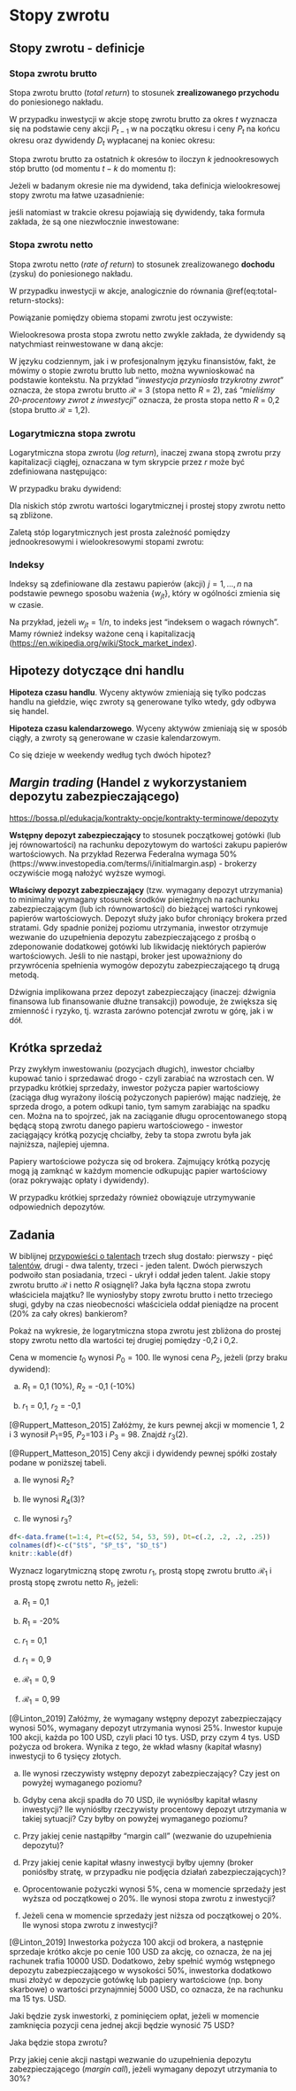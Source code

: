 # Stopy zwrotu {#stopyzwrotu}

## Stopy zwrotu - definicje

### Stopa zwrotu brutto

Stopa zwrotu brutto (_total return_) to stosunek __zrealizowanego przychodu__ do poniesionego nakładu. 

\begin{equation}
\mathcal{R} = \frac{X_1}{X_0}
(\#eq:total-return)
\end{equation}

W przypadku inwestycji w akcje stopę zwrotu brutto za okres $t$ wyznacza się na podstawie ceny akcji $P_{t-1}$ w na początku okresu i ceny $P_t$ na końcu okresu oraz dywidendy $D_t$ wypłacanej na koniec okresu:

\begin{equation}
\mathcal{R_t} = \frac{P_t+D_t}{P_{t-1}}
(\#eq:total-return-stocks)
\end{equation}

Stopa zwrotu brutto za ostatnich $k$ okresów to iloczyn $k$ jednookresowych stóp brutto (od momentu $t-k$ do momentu $t$):

\begin{equation}
\mathcal{R_t}(k) = \mathcal{R_t}\cdot\mathcal{R_{t-1}}\cdot\cdot\cdot\mathcal{R_{t-k+1}}
(\#eq:multiperiod-total-return-stocks)
\end{equation}

Jeżeli w badanym okresie nie ma dywidend, taka definicja wielookresowej stopy zwrotu ma łatwe uzasadnienie:

\begin{equation}
\mathcal{R_t}(k) = \mathcal{R_t}\cdot\mathcal{R_{t-1}}\cdot\cdot\cdot\mathcal{R_{t-k+1}} = \left(\frac{P_t}{P_{t-1}}\right)\cdot\left(\frac{P_{t-1}}{P_{t-2}}\right)\cdot\cdot\cdot\left(\frac{P_{t-k+1}}{P_{t-k}}\right)=\frac{P_t}{P_{t-k}},
(\#eq:multiperiod-total-return-stocks-nodiv)
\end{equation}

jeśli natomiast w trakcie okresu pojawiają się dywidendy, taka formuła zakłada, że są one niezwłocznie inwestowane:

\begin{equation}
\begin{split}
\mathcal{R_t}(k) = \mathcal{R_t}\cdot\mathcal{R_{t-1}}\cdot\cdot\cdot\mathcal{R_{t-k+1}} = 
\\
\left(\frac{P_t+D_t}{P_{t-1}}\right)\cdot\left(\frac{P_{t-1}+D_{t-1}}{P_{t-2}}\right)\cdot\cdot\cdot\left(\frac{P_{t-k+1}+D_{t-k+1}}{P_{t-k}}\right).
\end{split}
(\#eq:multiperiod-total-return-stocks-div)
\end{equation}



### Stopa zwrotu netto

Stopa zwrotu netto (_rate of return_) to stosunek zrealizowanego __dochodu__ (zysku) do poniesionego nakładu. 

\begin{equation}
R = \frac{X_1-X_0}{X_0}
(\#eq:rate-of-return)
\end{equation}

W przypadku inwestycji w akcje, analogicznie do równania \@ref(eq:total-return-stocks):

\begin{equation}
R_t = \frac{P_t+D_t-P_{t-1}}{P_{t-1}}
(\#eq:rate-of-return-stocks)
\end{equation}

Powiązanie pomiędzy obiema stopami zwrotu jest oczywiste:
\begin{equation}
\mathcal{R} = 1+R
(\#eq:totalRvsrateofR)
\end{equation}

Wielookresowa prosta stopa zwrotu netto zwykle zakłada, że dywidendy są natychmiast reinwestowane w daną akcje:

\begin{equation}
R_t(k) = \mathcal{R}_t(k) - 1 = \left(\frac{P_t+D_t}{P_{t-1}}\right)\cdot\left(\frac{P_{t-1}+D_{t-1}}{P_{t-2}}\right)\cdot\cdot\cdot\left(\frac{P_{t-k+1}+D_{t-k+1}}{P_{t-k}}\right) - 1
(\#eq:rate-of-return-multi)
\end{equation}

W języku codziennym, jak i w profesjonalnym języku finansistów, fakt, że mówimy o stopie zwrotu brutto lub netto, można wywnioskować na podstawie  kontekstu. Na przykład "_inwestycja przyniosła trzykrotny zwrot_" oznacza, że stopa zwrotu brutto $\mathcal{R}$ = 3 (stopa netto $R$ = 2), zaś "_mieliśmy 20-procentowy zwrot z inwestycji_" oznacza, że prosta stopa netto $R$ = 0,2 (stopa brutto $\mathcal{R}$ = 1,2).

### Logarytmiczna stopa zwrotu

Logarytmiczna stopa zwrotu (_log return_), inaczej zwana stopą zwrotu przy kapitalizacji ciągłej, oznaczana w tym skrypcie przez $r$ może być zdefiniowana następująco:

\begin{equation}
r_t = \ln(\mathcal{R_t}) = \ln(1+R_t)
(\#eq:log-return-stocks)
\end{equation}

W przypadku braku dywidend:

\begin{equation}
r_t = \ln\left(\frac{P_t}{P_{t-1}}\right)=\ln P_t-\ln P_{t-1}
(\#eq:log-return-stocks2)
\end{equation}

Dla niskich stóp zwrotu wartości logarytmicznej i prostej stopy zwrotu netto są zbliżone. 

Zaletą stóp logarytmicznych jest prosta zależność pomiędzy jednookresowymi i wielookresowymi stopami zwrotu:

\begin{equation}
\begin{split}
r_t(k) = \ln\left(\mathcal{R_t(k)}\right) = \ln(\mathcal{R_t}\cdot\mathcal{R_{t-1}\cdot\cdot\cdot\mathcal{R_{t-k+1}}})=\\= \ln(\mathcal{R_t}) + ln(\mathcal{R_{t-1}}) + \cdot\cdot\cdot + \ln(\mathcal{R_{t-k+1}})=\\
=r_t + r_{t-1} + \cdot\cdot\cdot + r_{t-k+1}
\end{split}
(\#eq:multi-log-sum)
\end{equation}

### Indeksy

Indeksy są zdefiniowane dla zestawu papierów (akcji) $j = 1, ..., n$ na podstawie pewnego sposobu ważenia $\{w_{jt}\}$, który w ogólności zmienia się w czasie. 

\begin{equation}
I_t = \sum_{j=1}^{n}w_{jt}P{jt}
(\#eq:index1)
\end{equation}

Na przykład, jeżeli $w_{jt} = 1/n$, to indeks jest "indeksem o wagach równych". Mamy również indeksy ważone ceną i kapitalizacją (<https://en.wikipedia.org/wiki/Stock_market_index>). 

## Hipotezy dotyczące dni handlu

__Hipoteza czasu handlu__. Wyceny aktywów zmieniają się tylko podczas handlu na giełdzie, więc zwroty są generowane tylko wtedy, gdy odbywa się handel.

__Hipoteza czasu kalendarzowego__. Wyceny aktywów zmieniają się w sposób ciągły, a zwroty są generowane w czasie kalendarzowym. 

Co się dzieje w weekendy według tych dwóch hipotez?

## _Margin trading_ (Handel z wykorzystaniem depozytu zabezpieczającego)

<https://bossa.pl/edukacja/kontrakty-opcje/kontrakty-terminowe/depozyty>

<!--The initial margin is the ratio of initial cash on the margin account
to the purchase value of the securities. For example, in the US, the Federal Reserve imposes a minimum of 50% (can be set higher by brokers). 
-->

__Wstępny depozyt zabezpieczający__ to stosunek początkowej gotówki (lub jej równowartości) na rachunku depozytowym do wartości zakupu papierów wartościowych. Na przykład Rezerwa Federalna wymaga 50% (https://www.investopedia.com/terms/i/initialmargin.asp) - brokerzy oczywiście mogą nałożyć wyższe wymogi.    

<!--The maintenance margin is the minimum required ratio of cash on the margin account and current market value of securities. Margin serves as a buffer protecting the broker against losses. Once below the maintenance level, the investor receives a margin call asking her to deposit
additional cash or liquidate some securities. If not, the broker is authorized to restore
satisfaction of margin requirements by the latter method. The leverage implied by
margining (also known as gearing, or debt-financing of trades) increases volatility
and risk, i.e. both the upside and the downside return potential increases.
-->

__Właściwy depozyt zabezpieczający__ (tzw. wymagany depozyt utrzymania) to minimalny wymagany stosunek środków pieniężnych na rachunku zabezpieczającym (lub ich równowartości) do bieżącej wartości rynkowej papierów wartościowych. Depozyt służy jako bufor chroniący brokera przed stratami. Gdy spadnie poniżej poziomu utrzymania, inwestor otrzymuje wezwanie do uzupełnienia depozytu zabezpieczającego z prośbą o zdeponowanie dodatkowej gotówki lub likwidację niektórych papierów wartościowych. Jeśli to nie nastąpi, broker jest upoważniony do przywrócenia spełnienia wymogów depozytu zabezpieczającego tą drugą metodą. 

Dźwignia implikowana przez depozyt zabezpieczający (inaczej: dźwignia finansowa lub finansowanie dłużne transakcji) powoduje, że zwiększa się zmienność i ryzyko, tj. wzrasta zarówno potencjał zwrotu w górę, jak i w dół.

## Krótka sprzedaż

<!--
Using long strategies, one wishes to buy low and sell high, thus profiting from a price increase. With short-selling, one borrows a security (implies debt in security units) hoping to sell high and later buy back low, thus profiting from a price fall. This can be viewed as borrowing money with the rate of interest being the return on the security in question, where the short-sellers wish the return to be as low as possible. Securities are borrowed from a broker. Short-sellers can cover the short position at any time by purchasing the security back (they pay fees as well as any dividends to the lender).
Proceeds from short sales kept on the margin account plus additional margin (cash or securities) must be posted.
-->

Przy zwykłym inwestowaniu (pozycjach długich), inwestor chciałby kupować tanio i sprzedawać drogo - czyli zarabiać na wzrostach cen. W przypadku krótkiej sprzedaży, inwestor pożycza papier wartościowy (zaciąga dług wyrażony ilością pożyczonych papierów) mając nadzieję, że sprzeda drogo, a potem odkupi tanio, tym samym zarabiając na spadku cen. Można na to spojrzeć, jak na zaciąganie długu oprocentowanego stopą będącą stopą zwrotu danego papieru wartościowego - inwestor zaciągający krótką pozycję chciałby, żeby ta stopa zwrotu była jak najniższa, najlepiej ujemna. 

Papiery wartościowe pożycza się od brokera. Zajmujący krótką pozycję mogą ją zamknąć w każdym momencie odkupując papier wartościowy (oraz pokrywając opłaty i dywidendy). 

W przypadku krótkiej sprzedaży również obowiązuje utrzymywanie odpowiednich depozytów. 

## Zadania

:::{.exercise #total1}
W biblijnej [przypowieści o talentach](<https://pl.wikipedia.org/wiki/Przypowie%C5%9B%C4%87_o_talentach>) trzech sług dostało: pierwszy - pięć [talentów](<https://pl.wikipedia.org/wiki/Talent_(miara)>), drugi - dwa talenty, trzeci - jeden talent. Dwóch pierwszych podwoiło stan posiadania, trzeci - ukrył i oddał jeden talent. Jakie stopy zwrotu brutto $\mathcal{R}$ i netto $R$ osiągnęli? Jaka była łączna stopa zwrotu właściciela majątku? Ile wyniosłyby stopy zwrotu brutto i netto trzeciego sługi, gdyby na czas nieobecności właściciela oddał pieniądze na procent (20\% za cały okres) bankierom? 
:::

:::{.exercise #netvslog}
Pokaż na wykresie, że logarytmiczna stopa zwrotu jest zbliżona do prostej stopy zwrotu netto dla wartości tej drugiej pomiędzy -0,2 i 0,2.
:::

:::{.exercise #netvslog2}
Cena w momencie $t_0$ wynosi $P_0=100$. Ile wynosi cena $P_2$, jeżeli (przy braku dywidend):

a) $R_1$ = 0,1 (10%), $R_2$ = -0,1 (-10%)

b) $r_1$ = 0,1, $r_2$ = -0,1

:::
<!-- Ruppert 2.6.3
Suppose the price of a stock at times 1, 2, and 3 are P1 = 95, P2 = 103, and P3 = 98. Find r3(2).
-->

:::{.exercise #rup263}
[@Ruppert_Matteson_2015]
Załóżmy, że kurs pewnej akcji w momencie 1, 2 i 3 wynosił $P_1$=95, $P_2$=103 i $P_3$ = 98. 
Znajdź $r_3(2)$.
:::

<!-- Ruppert 2.6.4
The prices and dividends of a stock are given in the table below.
(a) What is R2?
(b) What is R4(3)?
(c) What is r3?
t Pt Dt
1 52 0.2
2 54 0.2
3 53 0.2
4 59 0.25
-->

:::{.exercise #rup264}
[@Ruppert_Matteson_2015]
Ceny akcji i dywidendy pewnej spółki zostały podane w poniższej tabeli.

(a) Ile wynosi $R_2$?

(b) Ile wynosi $R_4(3)$?

(c) Ile wynosi $r_3$?

```r
df<-data.frame(t=1:4, Pt=c(52, 54, 53, 59), Dt=c(.2, .2, .2, .25))
colnames(df)<-c("$t$", "$P_t$", "$D_t$")
knitr::kable(df)
```
:::


:::{.exercise #rtor}
Wyznacz logarytmiczną stopę zwrotu $r_1$, prostą stopę zwrotu brutto $\mathcal{R_1}$ i prostą stopę zwrotu netto $R_1$, jeżeli:

a) $R_1$ = 0,1

b) $R_1$ = -20\%

c) $r_1$ = 0,1

d) $r_1 = 0,9$

e) $\mathcal{R_1}=0,9$

f) $\mathcal{R_1}=0,99$
:::

<!--
Suppose initial margin requirement 50%, maintenance margin 25%. Investor buys 100 shares at the price of $100, i.e. pays $10,000 in total, borrowing $4,000. Own capital/equity is $6,000 and the initial margin is 60%. If the share price fell to $70, the investor’s equity would become $3,000 and the percentage margin $3,000/$7,000 = 43%. Investor’s equity would become negative if the price P fell below $40 (implies a loss for the broker). Margin call if the price fell $53.33:
100P - 4,000
100P = 0.25.
If the borrowing rate is 5% and the price goes up by 20%, the investor’s return is
12,000 - 4,200 - 6,000
6,000 = 30% > 20%.
-->

:::{.exercise #margin1}
[@Linton_2019]
Załóżmy, że wymagany wstępny depozyt zabezpieczający wynosi 50\%, wymagany depozyt utrzymania wynosi 25\%. Inwestor kupuje 100 akcji, każda po 100 USD, czyli płaci 10 tys. USD, przy czym 4 tys. USD pożycza od brokera. Wynika z tego, że wkład własny (kapitał własny) inwestycji to 6 tysięcy złotych. 

a) Ile wynosi rzeczywisty wstępny depozyt zabezpieczający? Czy jest on powyżej wymaganego poziomu?

b) Gdyby cena akcji spadła do 70 USD, ile wyniósłby kapitał własny inwestycji? Ile wyniósłby rzeczywisty procentowy depozyt utrzymania w takiej sytuacji? Czy byłby on powyżej wymaganego poziomu?

c) Przy jakiej cenie nastąpiłby "margin call" (wezwanie do uzupełnienia depozytu)?

d) Przy jakiej cenie kapitał własny inwestycji byłby ujemny (broker poniósłby stratę, w przypadku nie podjęcia działań zabezpieczających)?

e) Oprocentowanie pożyczki wynosi 5\%, cena w momencie sprzedaży jest wyższa od początkowej o 20\%. Ile wynosi stopa zwrotu z inwestycji?

f) Jeżeli cena w momencie sprzedaży jest niższa od początkowej o 20\%. Ile wynosi stopa zwrotu z inwestycji?
:::

<!--Linton 1.3.2
Investor borrows 100 shares from a broker who locates the securities, i.e. borrows from other
clients or outside institutional investors. She sells the shares short at the current price $100 so
that $10,000 is credited to her account. To satisfy the initial margin requirement of 50%, she
must additionally deposit cash or securities (e.g. T-bills) worth at least $5,000 (5,000/10,000 =
50%) so that in total $15,000 are on the account. If the price P declines to $75, she covers the
position and takes a profit of $2,500. If the maintenance margin is 30% there would be a margin
call if the share price rises above $115.38:-->

:::{.exercise #short1} 
[@Linton_2019]
Inwestorka pożycza 100 akcji od brokera, a następnie sprzedaje krótko akcje po cenie 100 USD za akcję, co oznacza, że na jej rachunek trafia 10000 USD. Dodatkowo, żeby spełnić wymóg wstępnego depozytu zabezpieczającego w wysokości 50\%, inwestorka dodatkowo musi złożyć w depozycie gotówkę lub papiery wartościowe (np. bony skarbowe) o wartości przynajmniej 5000 USD, co oznacza, że na rachunku ma 15 tys. USD. 

Jaki będzie zysk inwestorki, z pominięciem opłat, jeżeli w momencie zamknięcia pozycji cena jednej akcji będzie wynosić 75 USD?

Jaka będzie stopa zwrotu?

Przy jakiej cenie akcji nastąpi wezwanie do uzupełnienia depozytu zabezpieczającego (_margin call_), jeżeli wymagany depozyt utrzymania to 30\%?
:::



